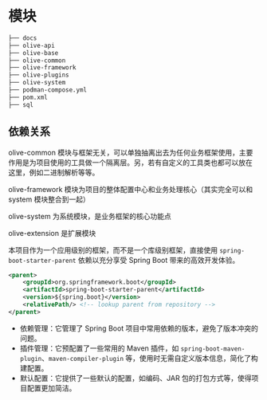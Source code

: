 
# 模块

```bash
├── docs
├── olive-api
├── olive-base
├── olive-common
├── olive-framework
├── olive-plugins
├── olive-system
├── podman-compose.yml
├── pom.xml
├── sql
```

## 依赖关系

olive-common 模块与框架无关，可以单独抽离出去为任何业务框架使用，主要作用是为项目使用的工具做一个隔离层。另，若有自定义的工具类也都可以放在
这里，例如二进制解析等等。

olive-framework 模块为项目的整体配置中心和业务处理核心（其实完全可以和 system 模块整合到一起）

olive-system 为系统模块，是业务框架的核心功能点

olive-extension 是扩展模块

本项目作为一个应用级别的框架，而不是一个库级别框架，直接使用 `spring-boot-starter-parent` 依赖以充分享受 Spring Boot 带来的高效开发体验。

```xml title="pom.xml"
<parent>
    <groupId>org.springframework.boot</groupId>
    <artifactId>spring-boot-starter-parent</artifactId>
    <version>${spring.boot}</version>
    <relativePath/> <!-- lookup parent from repository -->
</parent>
```

- 依赖管理：它管理了 Spring Boot 项目中常用依赖的版本，避免了版本冲突的问题。
- 插件管理：它预配置了一些常用的 Maven 插件，如 `spring-boot-maven-plugin`、`maven-compiler-plugin` 等，使用时无需自定义版本信息，简化了构建配置。
- 默认配置：它提供了一些默认的配置，如编码、JAR 包的打包方式等，使得项目配置更加简洁。
